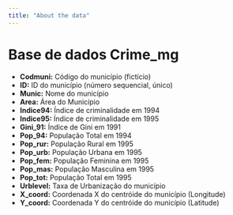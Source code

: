 ```yaml
---
title: "About the data"
---
```


# Base de dados Crime_mg

- **Codmuni:** Código do município (fictício)
- **ID:** ID do município (número sequencial, único)
- **Munic:** Nome do município
- **Area:** Área do Município
- **Indice94:** Índice de criminalidade em 1994
- **Indice95:** Índice de criminalidade em 1995
- **Gini_91:** Índice de Gini em 1991
- **Pop_94:** População Total em 1994
- **Pop_rur:** População Rural em 1995
- **Pop_urb:** População Urbana em 1995
- **Pop_fem:** População Feminina em 1995
- **Pop_mas:** População Masculina em 1995
- **Pop_tot:** População Total em 1995
- **Urblevel:** Taxa de Urbanização do município
- **X_coord:** Coordenada X do centróide do município (Longitude)
- **Y_coord:** Coordenada Y do centróide do município (Latitude)
